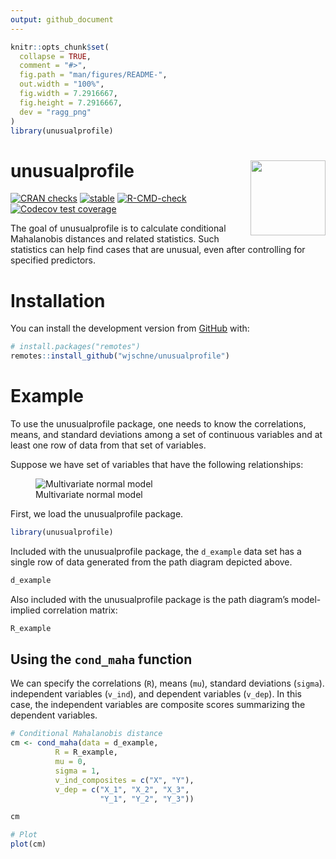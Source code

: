 ```yaml
---
output: github_document
---
```


<!-- README.md is generated from README.Rmd. Please edit that file -->

```r
knitr::opts_chunk$set(
  collapse = TRUE,
  comment = "#>",
  fig.path = "man/figures/README-",
  out.width = "100%",
  fig.width = 7.2916667,
  fig.height = 7.2916667,
  dev = "ragg_png"
)
library(unusualprofile)
```

# unusualprofile <img src="man/figures/logo.png" align="right" height="120" />

<!-- badges: start -->

[![CRAN checks](https://cranchecks.info/badges/summary/unusualprofile)](https://cran.r-project.org/web/checks/check_results_unusualprofile.html)
[![stable](https://img.shields.io/badge/lifecycle-stable-green.svg)](https://lifecycle.r-lib.org/articles/stages.html#stable) 
[![R-CMD-check](https://github.com/wjschne/unusualprofile/workflows/R-CMD-check/badge.svg)](https://github.com/wjschne/unusualprofile/actions)
[![Codecov test coverage](https://codecov.io/gh/wjschne/unusualprofile/branch/main/graph/badge.svg)](https://app.codecov.io/gh/wjschne/unusualprofile?branch=main)
<!-- badges: end -->

The goal of unusualprofile is to calculate conditional Mahalanobis distances and related statistics. Such statistics can help find cases that are unusual, even after controlling for specified predictors.

# Installation

You can install the development version from [GitHub](https://github.com/) with:

``` r
# install.packages("remotes")
remotes::install_github("wjschne/unusualprofile")
```

# Example

To use the unusualprofile package, one needs to know the correlations, means, and standard deviations among a set of continuous variables and at least one row of data from that set of variables.

Suppose we have set of variables that have the following relationships:

![Multivariate normal model](man/figures/rm_model.svg)

First, we load the unusualprofile package.

```r
library(unusualprofile)
```

Included with the unusualprofile package, the `d_example` data set has a single row of data generated from the path diagram depicted above.

```r
d_example
```

Also included with the unusualprofile package is the path diagram's model-implied correlation matrix:

```r
R_example
```

## Using the `cond_maha` function

We can specify the correlations (`R`), means (`mu`), standard deviations (`sigma`). independent variables (`v_ind`), and dependent variables (`v_dep`). In this case, the independent variables are composite scores summarizing the dependent variables.

```r
# Conditional Mahalanobis distance
cm <- cond_maha(data = d_example, 
          R = R_example,
          mu = 0,
          sigma = 1,
          v_ind_composites = c("X", "Y"),
          v_dep = c("X_1", "X_2", "X_3",
                    "Y_1", "Y_2", "Y_3"))

cm

# Plot
plot(cm)
```
